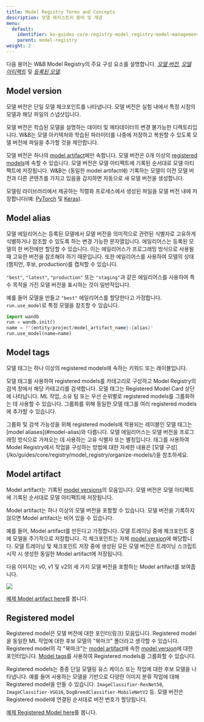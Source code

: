 ```yaml
---
title: Model Registry Terms and Concepts
description: 모델 레지스트리 용어 및 개념
menu:
  default:
    identifier: ko-guides-core-registry-model_registry-model-management-concepts
    parent: model-registry
weight: 2
---
```


다음 용어는 W&B Model Registry의 주요 구성 요소를 설명합니다. [*모델 버전*](#model-version), [*모델 아티팩트*](#model-artifact) 및 [*등록된 모델*](#registered-model).

## Model version
모델 버전은 단일 모델 체크포인트를 나타냅니다. 모델 버전은 실험 내에서 특정 시점의 모델과 해당 파일의 스냅샷입니다.

모델 버전은 학습된 모델을 설명하는 데이터 및 메타데이터의 변경 불가능한 디렉토리입니다. W&B는 모델 아키텍처와 학습된 파라미터를 나중에 저장하고 복원할 수 있도록 모델 버전에 파일을 추가할 것을 제안합니다.

모델 버전은 하나의 [model artifact](#model-artifact)에만 속합니다. 모델 버전은 0개 이상의 [registered models](#registered-model)에 속할 수 있습니다. 모델 버전은 모델 아티팩트에 기록된 순서대로 모델 아티팩트에 저장됩니다. W&B는 (동일한 model artifact에) 기록하는 모델이 이전 모델 버전과 다른 콘텐츠를 가지고 있음을 감지하면 자동으로 새 모델 버전을 생성합니다.

모델링 라이브러리에서 제공하는 직렬화 프로세스에서 생성된 파일을 모델 버전 내에 저장합니다(예: [PyTorch](https://pytorch.org/tutorials/beginner/saving_loading_models.html) 및 [Keras](https://www.tensorflow.org/guide/keras/save_and_serialize)).

## Model alias

모델 에일리어스는 등록된 모델에서 모델 버전을 의미적으로 관련된 식별자로 고유하게 식별하거나 참조할 수 있도록 하는 변경 가능한 문자열입니다. 에일리어스는 등록된 모델의 한 버전에만 할당할 수 있습니다. 이는 에일리어스가 프로그래밍 방식으로 사용될 때 고유한 버전을 참조해야 하기 때문입니다. 또한 에일리어스를 사용하여 모델의 상태(챔피언, 후보, production)를 캡처할 수 있습니다.

`"best"`, `"latest"`, `"production"` 또는 `"staging"`과 같은 에일리어스를 사용하여 특수 목적을 가진 모델 버전을 표시하는 것이 일반적입니다.

예를 들어 모델을 만들고 `"best"` 에일리어스를 할당한다고 가정합니다. `run.use_model`로 특정 모델을 참조할 수 있습니다.

```python
import wandb
run = wandb.init()
name = f"{entity/project/model_artifact_name}:{alias}"
run.use_model(name=name)
```

## Model tags
모델 태그는 하나 이상의 registered models에 속하는 키워드 또는 레이블입니다.

모델 태그를 사용하여 registered models를 카테고리로 구성하고 Model Registry의 검색 창에서 해당 카테고리를 검색합니다. 모델 태그는 Registered Model Card 상단에 나타납니다. ML 작업, 소유 팀 또는 우선 순위별로 registered models를 그룹화하는 데 사용할 수 있습니다. 그룹화를 위해 동일한 모델 태그를 여러 registered models에 추가할 수 있습니다.

<Note>
그룹화 및 검색 가능성을 위해 registered models에 적용되는 레이블인 모델 태그는 [model aliases](#model-alias)와 다릅니다. 모델 에일리어스는 모델 버전을 프로그래밍 방식으로 가져오는 데 사용하는 고유 식별자 또는 별칭입니다. 태그를 사용하여 Model Registry에서 작업을 구성하는 방법에 대한 자세한 내용은 [모델 구성](/ko/guides/core/registry/model_registry/organize-models/)을 참조하세요.
</Note>

## Model artifact
Model artifact는 기록된 [model versions](#model-version)의 모음입니다. 모델 버전은 모델 아티팩트에 기록된 순서대로 모델 아티팩트에 저장됩니다.

Model artifact는 하나 이상의 모델 버전을 포함할 수 있습니다. 모델 버전을 기록하지 않으면 Model artifact는 비어 있을 수 있습니다.

예를 들어, Model artifact를 만든다고 가정합니다. 모델 트레이닝 중에 체크포인트 중에 모델을 주기적으로 저장합니다. 각 체크포인트는 자체 [model version](#model-version)에 해당합니다. 모델 트레이닝 및 체크포인트 저장 중에 생성된 모든 모델 버전은 트레이닝 스크립트 시작 시 생성한 동일한 Model artifact에 저장됩니다.

다음 이미지는 v0, v1 및 v2의 세 가지 모델 버전을 포함하는 Model artifact를 보여줍니다.

<Frame>
    <img src="/images/models/mr1c.png"  />
</Frame>

[예제 Model artifact here](https://wandb.ai/timssweeney/model_management_docs_official_v0/artifacts/model/mnist-zws7gt0n)를 봅니다.

## Registered model
Registered model은 모델 버전에 대한 포인터(링크) 모음입니다. Registered model을 동일한 ML 작업에 대한 후보 모델의 "북마크" 폴더라고 생각할 수 있습니다. Registered model의 각 "북마크"는 [model artifact](#model-artifact)에 속한 [model version](#model-version)에 대한 포인터입니다. [Model tags](#model-tags)를 사용하여 Registered models를 그룹화할 수 있습니다.

Registered models는 종종 단일 모델링 유스 케이스 또는 작업에 대한 후보 모델을 나타냅니다. 예를 들어 사용하는 모델을 기반으로 다양한 이미지 분류 작업에 대해 Registered model을 만들 수 있습니다. `ImageClassifier-ResNet50`, `ImageClassifier-VGG16`, `DogBreedClassifier-MobileNetV2` 등. 모델 버전은 Registered model에 연결된 순서대로 버전 번호가 할당됩니다.

[예제 Registered Model here](https://wandb.ai/reviewco/registry/model?selectionPath=reviewco%2Fmodel-registry%2FFinetuned-Review-Autocompletion&view=versions)를 봅니다.
